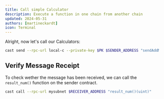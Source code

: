 ```yaml
---
title: Call simple Calculator
description: Execute a function in one chain from another chain
updated: 2024-05-31
authors: [martineckardt]
icon: Terminal
---
```


Alright, now let's call our Calculators:

```bash 
cast send --rpc-url local-c --private-key $PK $SENDER_ADDRESS "sendAddMessage(address, uint256, uint256)" $RECEIVER_ADDRESS 2 3
```

## Verify Message Receipt

To check wether the message has been received, we can call the `result_num()` function on the sender contract. 

```bash
cast call --rpc-url mysubnet $RECEIVER_ADDRESS "result_num()(uint)"
```